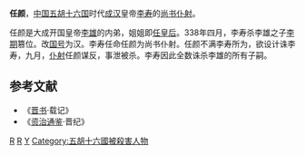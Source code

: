 '''任颜'''，[[中国|中国]][[五胡十六国|五胡十六国]]时代[[成汉|成汉]]皇帝[[李寿|李寿]]的[[尚书仆射|尚书仆射]]。

任颜是大成开国皇帝[[李雄_(十六國)|李雄]]的内弟，姐姐即[[任皇后|任皇后]]。338年四月，李寿杀李雄之子[[李期|李期]]篡位。改[[国号|国号]]为汉。李寿任命任颜为尚书仆射。任颜不满李寿所为，欲设计诛李寿，九月，[[仆射|仆射]]任颜谋反，事泄被杀。李寿因此全数诛杀李雄的所有子嗣。
==参考文献==
*《[[晋书|晋书]]·载记》
*《[[资治通鉴|资治通鉴]]·晋纪》

[[Category:成汉官员|R]]
[[Category:尚书仆射|R]]
[[Category:任姓|Y]]
[[Category:五胡十六國被殺害人物|Category:五胡十六國被殺害人物]]